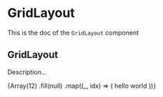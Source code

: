 <!--- GridLayout.stories.mdx --->


<Meta title="Design System/Components/GridLayout" component={GridLayout} />

# GridLayout

This is the doc of the `GridLayout` component

## GridLayout

Description...

<Canvas>
  <Story name="base">
    <Box padding={8} background="neutral100">
      <GridLayout>
        {Array(12)
          .fill(null)
          .map((_, idx) => (
            <Box padding={4} hasRadius background="neutral0" padding={4} key={`box-${idx}`} shadow="tableShadow">
              hello world
            </Box>
          ))}
      </GridLayout>
    </Box>
  </Story>
</Canvas>
